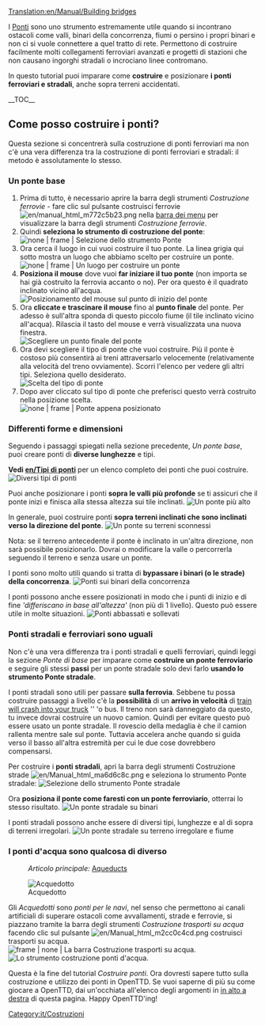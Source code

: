[[Translation:en/Manual/Building bridges]]
{{it/Tutorial}}

I [[it/Manual/Ponti|Ponti]] sono uno strumento estremamente utile quando si incontrano ostacoli come valli, binari della concorrenza, fiumi o persino i propri binari e non ci si vuole connettere a quel tratto di rete. Permettono di costruire facilmente molti collegamenti ferroviari avanzati e progetti di stazioni che non causano ingorghi stradali o incrociano linee contromano.

<!--[[Bridges]] are an extremely useful tool when you encounter obstacles like valleys, competitor tracks, rivers or even your own tracks. Many advanced train junctions and station designs can be constructed that wouldn't cause traffic jams or make opposite direction tracks cross.-->

In questo tutorial puoi imparare come '''costruire''' e posizionare '''i ponti ferroviari e stradali''', anche sopra terreni accidentati.

<!-- search engine help -->
<!-- In this tutorial you can learn how to '''build''' (place, construct), position '''railway and road bridges'''. You can also learn about building and placing bridges above uneven land. -->

__TOC__
== Come posso costruire i ponti? == <!--How do I build bridges?-->
Questa sezione si concentrerà sulla costruzione di ponti ferroviari ma non c'è una vera differenza tra la costruzione di ponti ferroviari e stradali: il metodo è assolutamente lo stesso.

<!--This section will focus on building railway bridges. There is no real difference between building railway and road bridges - the method is completely the same.-->

=== Un ponte base === <!--A basic bridge-->
# Prima di tutto, è necessario aprire la barra degli strumenti ''Costruzione ferrovie'' - fare clic sul pulsante costruisci ferrovie [[File:en/manual html m772c5b23.png]] nella [[en/Manual/Game interface#The_Menu_bar|barra dei menu]] per visualizzare la barra degli strumenti ''Costruzione ferrovie''.
# Quindi '''seleziona lo strumento di costruzione del ponte''': <br/> [[File:it/BridgeTut1.png | none | frame | Selezione dello strumento ''Ponte'']]
# Ora cerca il luogo in cui vuoi costruire il tuo ponte. La linea grigia qui sotto mostra un luogo che abbiamo scelto per costruire un ponte. <br/> [[File:en/BridgeTut2.png | none | frame | Un luogo per costruire un ponte]]
# '''Posiziona il mouse''' dove vuoi '''far iniziare il tuo ponte''' (non importa se hai già costruito la ferrovia accanto o no). Per ora questo è il quadrato inclinato vicino all'acqua. <br/> [[File:en/BridgeTut3.png|none|frame|Posizionamento del mouse sul punto di inizio del ponte]]
# Ora '''cliccate e trascinare il mouse''' fino al '''punto finale''' del ponte. Per adesso è sull'altra sponda di questo piccolo fiume (il tile inclinato vicino all'acqua). Rilascia il tasto del mouse e verrà visualizzata una nuova finestra. <br/> [[File:en/BridgeTut4.png|none|frame|Scegliere un punto finale del ponte]]
# Ora devi scegliere il tipo di ponte che vuoi costruire. Più il ponte è costoso più consentirà ai treni attraversarlo velocemente (relativamente alla velocità del treno ovviamente). Scorri l'elenco per vedere gli altri tipi. Seleziona quello desiderato. <br/> [[File:en/BridgeTut5.png|none|frame|Scelta del tipo di ponte]]
# Dopo aver cliccato sul tipo di ponte che preferisci questo verrà costruito nella posizione scelta. <br/> [[File:it/BridgeTut6.png | none | frame | Ponte appena posizionato]]

<!-- # First of all, you must open the Railway construction toolbar - click the railway build button [[File:en/Manual html m772c5b23.png]] on the [[Game_interface#The_Menu_bar|menu bar]] to display the railway construction toolbar. 
# Then '''select the Bridge building tool''':<br/>[[File:en/BridgeTut1.png|none|frame|Selecting Bridge tool]]
# Now look for the place you want to build your bridge. The gray line below shows a place we have chosen to build a bridge.<br/>[[File:en/BridgeTut2.png|none|frame|A place to build a bridge]]
# '''Place your mouse''' where you want to '''start your bridge''' (it does not matter whether you have already built railway next to it or not). For now this is the sloped square right next to the water.<br/>[[File:en/BridgeTut3.png|none|frame|Placing mouse at the starting point of the bridge]]
# Now '''click and drag the mouse'' to the '''ending point''' of the bridge. For now, this is across the small river (sloped square next to water). Let go of the mouse and a new window will pop up.<br/>[[File:en/BridgeTut4.png|none|frame|Choosing an ending point of the bridge ]]
# Now you have to '''choose the type of bridge''' you wish to build. The more expensive the bridge, the faster the trains will be able to go over it. Scroll down the list to see more types. Select the one you want.<br/>[[File:en/BridgeTut5.png|none|frame|Choosing bridge type]]
# Once you have clicked the type of bridge you want to build, it will be placed at your chosen location.<br/>[[File:en/BridgeTut6.png|none|frame|Newly placed bridge]] -->

=== Differenti forme e dimensioni === <!-- Different shapes & sizes -->
Seguendo i passaggi spiegati nella sezione precedente, ''Un ponte base'', puoi creare ponti di '''diverse lunghezze''' e tipi.

<!-- Following steps in basic Bridge section you can build bridges of '''different lengths''' and types. -->

'''Vedi [[en/Tipi di ponti]]''' per un elenco completo dei ponti che puoi costruire.
[[File:en/BridgeTut7.png|none|frame|Diversi tipi di ponti]]

<!-- '''See [[Bridge types]]''' for a full list of what bridges you can build.
[[File:en/BridgeTut7.png|none|frame|Several bridges]] -->

Puoi anche posizionare i ponti '''sopra le valli più profonde''' se ti assicuri che il ponte inizi e finisca alla stessa altezza sui tile inclinati.
[[File:en/BridgeTut8.png|none|frame|Un ponte più alto]]

<!-- You can also place bridges '''above deeper valleys''' if you make sure the bridge starts and ends at the same height on the sloped squares.
[[File:en/BridgeTut8.png|none|frame|A higher bridge]] -->

In generale, puoi costruire ponti '''sopra terreni inclinati che sono inclinati verso la direzione del ponte'''.
[[File:en/BridgeTut11.png|none|frame|Un ponte su terreni sconnessi]]

<!-- Generally, you may build bridges '''above sloped land which is sloped towards the direction of the bridge'''.
[[File:en/BridgeTut11.png|none|frame|A bridge over uneven land]] -->

Nota: se il terreno antecedente il ponte è inclinato in un'altra direzione, non sarà possibile posizionarlo. Dovrai o modificare la valle o percorrerla seguendo il terreno e senza usare un ponte.

<!-- Note: If the land above the bridge is sloped in some other direction, you will not be able to place a bridge. You will either need to landscape the valley or run the tracks through the valley without using a bridge. -->

I ponti sono molto utili quando si tratta di '''bypassare i binari (o le strade) della concorrenza'''.
[[File:en/BridgeTut10.png|none|frame|Ponti sui binari della concorrenza]]

<!-- Bridges are very useful when it comes to '''passing competitor's tracks''' (or roads).
[[File:en/BridgeTut10.png|none|frame|Bridges over competitor's tracks]] -->

I ponti possono anche essere posizionati in modo che i punti di inizio e di fine '''differiscano in base all'altezza' '' (non più di 1 livello). Questo può essere utile in molte situazioni.
[[File:en/BridgeTut9.png|none|frame|Ponti abbassati e sollevati]]

<!-- The bridges can even be placed so that the '''starting and ending points differ by height''' (no more than 1 level). This can be useful in many situations.
[[File:en/BridgeTut9.png|none|frame|Lowered and Raised bridges]] -->

=== Ponti stradali e ferroviari sono uguali  === <!-- Road bridges are the same -->

Non c'è una vera differenza tra i ponti stradali e quelli ferroviari, quindi leggi la sezione ''Ponte di base'' per imparare come '''costruire un ponte ferroviario''' e seguire gli stessi '''passi''' per un ponte stradale solo devi farlo '''usando lo strumento Ponte stradale'''.

<!-- There is no real difference between road and railway bridges, so read the Basic Bridge section to learn how to '''build a railway bridge''' and follow the '''same steps''' for a road bridge only '''using Road Bridge tool'''. -->

I ponti stradali sono utili per passare '''sulla ferrovia'''. Sebbene tu possa costruire passaggi a livello c'è la '''possibilità''' di un '''arrivo in velocità''' di [[en/Manual/Trains#Accidents|train will crash into your truck]] '' 'o bus. Il treno non sarà danneggiato da questo, tu invece dovrai costruire un nuovo camion. Quindi per evitare questo può essere usato un ponte stradale. Il rovescio della medaglia è che il camion rallenta mentre sale sul ponte. Tuttavia accelera anche quando si guida verso il basso all'altra estremità per cui le due cose dovrebbero compensarsi.

<!-- Road bridges are useful to pass '''over the railway'''. And though you can construct level crossings, there is a '''chance''' a fast coming '''[[Trains#Accidents|train will crash into your truck]]''' or bus. The train won't be damaged by this, but you will have to build a new truck. So to avoid this a road bridge may be used. The downside is that the truck slows down while climbing the bridge. However it will also speed up when driving down at the other end. -->

Per costruire i '''ponti stradali''', apri la barra degli strumenti Costruzione strade [[File:en/Manual html ma6d6c8c.png]] e seleziona lo strumento Ponte stradale:
[[File:en/BridgeTut14.png|none|frame|Selezione dello strumento Ponte stradale]]

<!-- To build '''road bridges''', open the Road Construction Toolbar [[File:en/Manual html ma6d6c8c.png]] and select the Road Bridge tool:
[[File:en/BridgeTut14.png|none|frame|Selecting Bridge tool]] -->

Ora '''posiziona il ponte come faresti con un ponte ferroviario''', otterrai lo stesso risultato.
[[File:en/BridgeTut12.png|none|frame|Un ponte stradale su binari]]

<!-- Now '''place the bridge as you would place a railway bridge''', you will get the same result.
[[File:en/BridgeTut12.png|none|frame|A road bridge over tracks]] -->

I ponti stradali possono anche essere di diversi tipi, lunghezze e al di sopra di terreni irregolari.
[[File:en/BridgeTut13.png|none|frame|Un ponte stradale su terreno irregolare e fiume]]

<!-- Road bridges can also be different types, lengths and above uneven landscape.
[[File:en/BridgeTut13.png|none|frame|A road bridge over uneven land and river]] -->

=== I ponti d'acqua sono qualcosa di diverso === <!-- Water bridges are something different -->

:''Articolo principale:'' [[en/Manual/Building canals#Aqueducts|Aqueducts]]

[[File:it/Acquedotto.png|frame|none|Acquedotto]]

Gli ''Acquedotti'' sono ''ponti per le navi'', nel senso che permettono ai canali artificiali di superare ostacoli come avvallamenti, strade e ferrovie, si piazzano tramite la barra degli strumenti ''Costruzione trasporti su acqua'' facendo clic sul pulsante [[File:en/Manual html m2cc0c4cd.png]] costruisci trasporti su acqua. <br/> [[File:it/Dock toolbar.png | frame | none | La barra ''Costruzione trasporti su acqua''.]] <br/> [[File:it/BridgeTut14a.png|frame|none| Lo strumento costruzione ponti d'acqua.]]

Questa è la fine del tutorial ''Costruire ponti''. Ora dovresti sapere tutto sulla costruzione e utilizzo dei ponti in OpenTTD. Se vuoi saperne di più su come giocare a OpenTTD, dai un'occhiata all'elenco degli argomenti in [[#top|in alto a destra]] di questa pagina. Happy OpenTTD'ing!

[[Category:it/Costruzioni]]